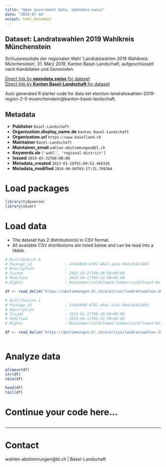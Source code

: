 ```yaml
---
title: "Open Government Data, opendata.swiss"
date: "2024-07-16"
output: html_document
---
```


## Dataset: Landratswahlen 2019 Wahlkreis Münchenstein

Schlussresultate der regionalen Wahl 'Landratswahlen 2019 Wahlkreis Münchenstein', 31. März 2019, Kanton Basel-Landschaft, aufgeschlüsselt nach Kandidaten und Gemeinden.

[Direct link by **opendata.swiss** for dataset](https://opendata.swiss/de/dataset/landratswahlen-2019-wahlkreis-munchenstein)<br>
[Direct link by **Kanton Basel-Landschaft** for dataset](https://abstimmungen.bl.ch/election/landratswahlen-2019-region-2-5-muenchenstein/data)

Auto generated R starter code for data set election-landratswahlen-2019-region-2-5-muenchenstein@kanton-basel-landschaft.

## Metadata

- **Publisher** `Basel-Landschaft`
- **Organization.display_name.de** `Kanton Basel-Landschaft`
- **Organization.url** `https://www.baselland.ch`
- **Maintainer** `Basel-Landschaft`
- **Maintainer_email** `wahlen-abstimmungen@bl.ch`
- **Keywords.de** `['wahl', 'regional-district']`
- **Issued** `2019-03-31T00:00:00`
- **Metadata_created** `2023-01-18T01:09:53.468316`
- **Metadata_modified** `2024-06-04T03:17:21.709384`


# Load packages

```r

library(tidyverse)
library(skimr)

```

# Load data

-   The dataset has 2 distribution(s) in CSV format.
-   All available CSV distributions are listed below and can be read into a tibble.

```r

# Distribution 0
# Package_id               : 4fe6d0d9-0702-46e1-a1a1-094c3e42a985
# Description              : 
# Issued                   : 2023-01-17T08:28:56+00:00
# Modified                 : 2024-04-17T05:32:50+00:00
# Rights                   : NonCommercialAllowed-CommercialAllowed-ReferenceRequired

df <- read_delim('https://abstimmungen.bl.ch/election/landratswahlen-2019-region-2-5-muenchenstein/data-csv')

# Distribution 1
# Package_id               : 4fe6d0d9-0702-46e1-a1a1-094c3e42a985
# Description              : 
# Issued                   : 2023-01-17T08:28:56+00:00
# Modified                 : 2024-04-17T05:32:50+00:00
# Rights                   : NonCommercialAllowed-CommercialAllowed-ReferenceRequired

df <- read_delim('https://abstimmungen.bl.ch/election/landratswahlen-2019-region-2-5-muenchenstein/data-parties-csv')



```

# Analyze data

```r

glimpse(df)
str(df)
skim(df)

head(df)
tail(df)

```

# Continue your code here...

```r

```

------------------------------------------------------------------------

# Contact

wahlen-abstimmungen@bl.ch | Basel-Landschaft
